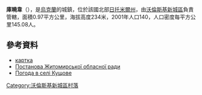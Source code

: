 {{coord|50|37|22|N|27|40|20|E|scale:30000|display=title}}

'''庫曉韋'''（{{lang-uk|Кущове}}），是[[烏克蘭|烏克蘭]]的城鎮，位於該國北部[[日托米爾州|日托米爾州]]，由[[沃倫斯基新城區|沃倫斯基新城區]]負責管轄，面積0.97平方公里，海拔高度234米，2001年人口140，人口密度每平方公里145.08人。

==參考資料== 
*[http://gska2.rada.gov.ua/pls/z7502/A005?rf7571=43037 картка]{{dead link|date=2018年2月 |bot=InternetArchiveBot |fix-attempted=yes }}
*[http://gska2.rada.gov.ua/pls/z7502/A036?rdat1=08.12.2010&vf7551=1081 Постанова Житомирської обласної ради]{{dead link|date=2017年12月 |bot=InternetArchiveBot |fix-attempted=yes }}
* [http://weather.in.ua/ua/zhitomirskaja/12962 Погода в селі Кущове] {{Wayback|url=http://weather.in.ua/ua/zhitomirskaja/12962 |date=20160305213618 }}

{{Ukraine-geo-stub}}
[[Category:沃倫斯基新城區村落|Category:沃倫斯基新城區村落]]